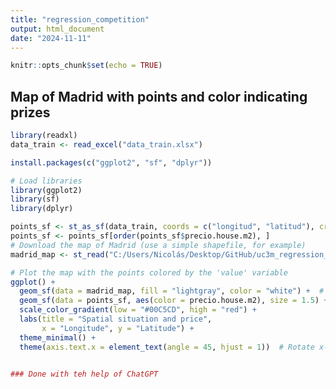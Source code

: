 ```yaml
---
title: "regression_competition"
output: html_document
date: "2024-11-11"
---
```


```r
knitr::opts_chunk$set(echo = TRUE)
```

## Map of Madrid with points and color indicating prizes

```r
library(readxl)
data_train <- read_excel("data_train.xlsx")
```

```r
install.packages(c("ggplot2", "sf", "dplyr"))

# Load libraries
library(ggplot2)
library(sf)
library(dplyr)
```

```r
points_sf <- st_as_sf(data_train, coords = c("longitud", "latitud"), crs = 4326)
points_sf <- points_sf[order(points_sf$precio.house.m2), ]
# Download the map of Madrid (use a simple shapefile, for example)
madrid_map <- st_read("C:/Users/Nicolás/Desktop/GitHub/uc3m_regression_competition/madrid.geojson")

# Plot the map with the points colored by the 'value' variable
ggplot() +
  geom_sf(data = madrid_map, fill = "lightgray", color = "white") +  # Plot map
  geom_sf(data = points_sf, aes(color = precio.house.m2), size = 1.5) +  # Plot points
  scale_color_gradient(low = "#00C5CD", high = "red") +
  labs(title = "Spatial situation and price",
       x = "Longitude", y = "Latitude") +
  theme_minimal() +
  theme(axis.text.x = element_text(angle = 45, hjust = 1))  # Rotate x-axis labels


### Done with teh help of ChatGPT
```





